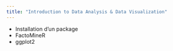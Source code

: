 ```yaml
---
title: "Introduction to Data Analysis & Data Visualization"
---
```


- Installation d'un package
- FactoMineR
- ggplot2